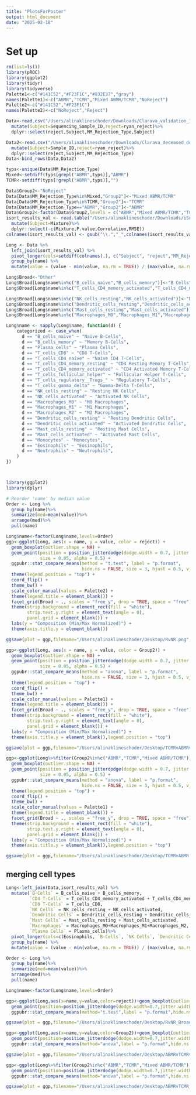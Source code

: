 ```yaml
---
title: "PlotsForPoster"
output: html_document
date: "2025-02-18"
---
```


# Set up
```r
rm(list=ls())
library(pROC)
library(ggplot2)
library(tidyr)
library(tidyverse)
Palette1<-c("#141C52","#F23F1C","#832E37","gray")
names(Palette1)<-c("ABMR","TCMR","Mixed ABMR/TCMR","NoReject")
Palette2<-c("#141C52","#F23F1C")
names(Palette2)<-c("NoReject","Reject")
```

```r
Data<-read.csv("/Users/alinaklineschoder/Downloads/Clarava_validation_122samples_annotations_pred_longterm_outcomes_ryan_reject.csv")%>%
  mutate(Subject=Sequencing_Sample_ID,reject=ryan_reject)%>%
  dplyr::select(reject,Subject,MM_Rejection_Type,Subject)

Data2<-read.csv("/Users/alinaklineschoder/Downloads/Clarava_deceased_donor_training_5_Annotations_Allinclusive_ar_WithBinaryReject_ar_ryan_reject.csv")%>%
  mutate(Subject=Sample_ID,reject=ryan_reject)%>%
  dplyr::select(reject,Subject,MM_Rejection_Type)
Data<-bind_rows(Data,Data2)

typs<-unique(Data$MM_Rejection_Type)
Mixed<-setdiff(typs[grepl("ABMR",typs)],"ABMR")
TCMR<-setdiff(typs[!grepl("ABMR",typs)],"")

Data$Group2<-"NoReject"
Data[Data$MM_Rejection_Type%in%Mixed,"Group2"]<-"Mixed ABMR/TCMR"
Data[Data$MM_Rejection_Type%in%TCMR,"Group2"]<-"TCMR"
Data[Data$MM_Rejection_Type=="ABMR","Group2"]<-"ABMR"
Data$Group2<-factor(Data$Group2,levels = c("ABMR","Mixed ABMR/TCMR","TCMR","NoReject"))
isort_results_val <- read.table("/Users/alinaklineschoder/Downloads/iSort_job63-121324-160003_Relative_AdjustedB.txt",header = T)%>%
  mutate(Subject=Mixture)%>%
  dplyr::select(-c(Mixture,P.value,Correlation,RMSE))
colnames(isort_results_val) <- gsub("\\.","_",colnames(isort_results_val))
```

```r
Long <- Data %>%
  left_join(isort_results_val) %>%
  pivot_longer(cols=setdiff(colnames(.), c("Subject", "reject","MM_Rejection_Type","Group","Group2"))) %>%
  group_by(name) %>%
  mutate(value = (value - min(value, na.rm = TRUE)) / (max(value, na.rm = TRUE) - min(value, na.rm = TRUE)))

Long$Broad<-"Other"
Long$Broad[Long$name%in%c("B_cells_naive","B_cells_memory")]<-"B Cells"
Long$Broad[Long$name%in%c("T_cells_CD4_memory_activated","T_cells_CD4_memory_resting","T_cells_CD4_naive","T_cells_follicular_helper","T_cells_regulatory__Tregs_","T_cells_gamma_delta","T_cells_CD8")]<-"T-Cells"

Long$Broad[Long$name%in%c("NK_cells_resting","NK_cells_activated")]<-"NK Cells"
Long$Broad[Long$name%in%c("Dendritic_cells_resting","Dendritic_cells_activated")]<-"Dendritic Cells"
Long$Broad[Long$name%in%c("Mast_cells_resting","Mast_cells_activated")]<-"Mast Cells"
Long$Broad[Long$name%in%c("Macrophages_M0","Macrophages_M1","Macrophages_M2","Monocytes")]<-"Macrophages/\nMonocytes"

Long$name <- sapply(Long$name, function(d) {
    categorized <- case_when(
      d == "B_cells_naive" ~ "Naive B-Cells",
      d == "B_cells_memory" ~ "Memory B-Cells",
      d == "Plasma_cells" ~ "Plasma Cells",
      d == "T_cells_CD8" ~ "CD8 T-Cells",
      d == "T_cells_CD4_naive" ~ "Naive CD4 T-Cells",
      d == "T_cells_CD4_memory_resting" ~ "CD4 Resting Memory T-Cells",
      d == "T_cells_CD4_memory_activated" ~ "CD4 Activated Memory T-Cells",
      d == "T_cells_follicular_helper" ~ "Follicular Helper T-Cells",
      d == "T_cells_regulatory__Tregs_" ~ "Regulatory T-Cells",
      d == "T_cells_gamma_delta" ~ "Gamma-Delta T-Cells",
      d == "NK_cells_resting" ~ "Resting NK Cells",
      d == "NK_cells_activated" ~ "Activated NK Cells",
      d == "Macrophages_M0" ~ "M0 Macrophages",
      d == "Macrophages_M1" ~ "M1 Macrophages",
      d == "Macrophages_M2" ~ "M2 Macrophages",
      d == "Dendritic_cells_resting" ~ "Resting Dendritic Cells",
      d == "Dendritic_cells_activated" ~ "Activated Dendritic Cells",
      d == "Mast_cells_resting" ~ "Resting Mast Cells",
      d == "Mast_cells_activated" ~ "Activated Mast Cells",
      d == "Monocytes" ~ "Monocytes",
      d == "Eosinophils" ~ "Eosinophils",
      d == "Neutrophils" ~ "Neutrophils",
    )
})



library(ggplot2)
library(dplyr)

# Reorder 'name' by median value
Order <- Long %>%
  group_by(name)%>%
  summarize(med=mean(value))%>%
  arrange(med)%>%
  pull(name)

Long$name<-factor(Long$name,levels=Order)
ggp<-ggplot(Long, aes(x = name, y = value, color = reject)) +
  geom_boxplot(outlier.shape = NA) +
  geom_point(position = position_jitterdodge(dodge.width = 0.7, jitter.width = 0.1), 
             size = 0.05, alpha = 0.5) +
  ggpubr::stat_compare_means(method = "t.test", label = "p.format", 
                             hide.ns = FALSE, size = 3, hjust = 0.5, vjust = 0.5) +
  theme(legend.position = "top") +
  coord_flip() +
  theme_bw() +
  scale_color_manual(values = Palette2) +
  theme(legend.title = element_blank()) +
  facet_grid(Broad ~ ., scales = "free_y", drop = TRUE, space = "free") +
  theme(strip.background = element_rect(fill = "white"),
        strip.text.y.right = element_text(angle = 0),
        panel.grid = element_blank()) +
  labs(y = "Composition (Min/Max Normalized)") +
  theme(axis.title.y = element_blank())

ggsave(plot = ggp,filename="/Users/alinaklineschoder/Desktop/RvNR.png",width = 10,height = 8)
```


```r
ggp<-ggplot(Long, aes(x = name, y = value, color = Group2)) +
  geom_boxplot(outlier.shape = NA) +
  geom_point(position = position_jitterdodge(dodge.width = 0.7, jitter.width = 0.1), 
             size = 0.05, alpha = 0.5) +
  ggpubr::stat_compare_means(method = "anova", label = "p.format", 
                             hide.ns = FALSE, size = 3, hjust = 0.5, vjust = 0.5) +
  theme(legend.position = "top") +
  coord_flip() +
  theme_bw() +
  scale_color_manual(values = Palette1) +
  theme(legend.title = element_blank()) +
  facet_grid(Broad ~ ., scales = "free_y", drop = TRUE, space = "free") +
  theme(strip.background = element_rect(fill = "white"),
        strip.text.y.right = element_text(angle = 0),
        panel.grid = element_blank()) +
  labs(y = "Composition (Min/Max Normalized)") +
  theme(axis.title.y = element_blank(),legend.position = "top")

ggsave(plot = ggp,filename="/Users/alinaklineschoder/Desktop/TCMRvABMRvNR.png",width = 10,height = 10)

ggp<-ggplot(Long%>%filter(Group2%in%c("ABMR","TCMR","Mixed ABMR/TCMR")), aes(x = name, y = value, color = Group2)) +
  geom_boxplot(outlier.shape = NA) +
  geom_point(position = position_jitterdodge(dodge.width = 0.7, jitter.width = 0.1), 
             size = 0.05, alpha = 0.5) +
  ggpubr::stat_compare_means(method = "anova", label = "p.format", 
                             hide.ns = FALSE, size = 3, hjust = 0.5, vjust = 0.5) +
  theme(legend.position = "top") +
  coord_flip() +
  theme_bw() +
  scale_color_manual(values = Palette1) +
  theme(legend.title = element_blank()) +
  facet_grid(Broad ~ ., scales = "free_y", drop = TRUE, space = "free") +
  theme(strip.background = element_rect(fill = "white"),
        strip.text.y.right = element_text(angle = 0),
        panel.grid = element_blank()) +
  labs(y = "Composition (Min/Max Normalized)") +
  theme(axis.title.y = element_blank(),legend.position = "top")

ggsave(plot = ggp,filename="/Users/alinaklineschoder/Desktop/TCMRvABMR.png",width = 10,height = 8)
```


## merging cell types
```r
Long<-left_join(Data,isort_results_val) %>%
  mutate(`B-Cells` = B_cells_naive + B_cells_memory,
         `CD4 T-Cells` = T_cells_CD4_memory_activated + T_cells_CD4_memory_resting +T_cells_CD4_naive + T_cells_follicular_helper + T_cells_regulatory__Tregs_,
         `CD8 T-Cells` = T_cells_CD8,
         `NK Cells` = NK_cells_resting + NK_cells_activated,
         `Dendritic Cells` = Dendritic_cells_resting + Dendritic_cells_activated,
         `Mast Cells` = Mast_cells_resting + Mast_cells_activated,
         `Macrophages` = Macrophages_M0+Macrophages_M1+Macrophages_M2,
         `Plasma Cells` = Plasma_cells)%>%
  pivot_longer(cols=c(Eosinophils, `B-Cells`, `NK Cells`, `Dendritic Cells`, `Mast Cells`, Macrophages, `Plasma Cells`, Monocytes, `CD4 T-Cells`,`CD8 T-Cells`, Neutrophils))%>%
  group_by(name) %>%
  mutate(value = (value - min(value, na.rm = TRUE)) / (max(value, na.rm = TRUE) - min(value, na.rm = TRUE)))

Order <- Long %>%
  group_by(name)%>%
  summarize(med=mean(value))%>%
  arrange(med)%>%
  pull(name)

Long$name<-factor(Long$name,levels=Order)

ggp<-ggplot(Long,aes(x=name,y=value,color=reject))+geom_boxplot(outlier.shape = NA)+
  geom_point(position=position_jitterdodge(dodge.width=0.7,jitter.width = 0.1),size=0.05,alpha=0.5)+
  ggpubr::stat_compare_means(method="t.test",label = "p.format",hide.ns = F,size=3,hjust=0.5,vjust=0.5) + theme(legend.position = "top")+coord_flip()+theme_bw()+scale_color_manual(values=Palette2)+theme(legend.title = element_blank())+theme(strip.background = element_rect(fill="white"),strip.text.y.right = element_text(angle=0),panel.grid = element_blank())+labs(y="Composition (Min/Max Normalized)")+theme(axis.title.y = element_blank())

ggsave(plot = ggp,filename="/Users/alinaklineschoder/Desktop/RvNR_Broad.png",width = 10,height = 6)

```

```r

ggp<-ggplot(Long,aes(x=name,y=value,color=Group2))+geom_boxplot(outlier.shape = NA)+
  geom_point(position=position_jitterdodge(dodge.width=0.7,jitter.width = 0.1),size=0.05,alpha=0.5)+
  ggpubr::stat_compare_means(method="anova",label = "p.format",hide.ns = F,size=3,hjust=0.5,vjust=0.5) + theme(legend.position = "top")+coord_flip()+theme_bw()+scale_color_manual(values=Palette1)+theme(legend.title = element_blank())+theme(strip.background = element_rect(fill="white"),strip.text.y.right = element_text(angle=0),panel.grid = element_blank())+labs(y="Composition (Min/Max Normalized)")+theme(axis.title.y = element_blank(),legend.position = "top")

ggsave(plot = ggp,filename="/Users/alinaklineschoder/Desktop/ABMRvTCMRvNR_Broad.png",width = 10,height = 6)

ggp<-ggplot(Long%>%filter(Group2%in%c("ABMR","TCMR","Mixed ABMR/TCMR")),aes(x=name,y=value,color=Group2))+geom_boxplot(outlier.shape = NA)+
  geom_point(position=position_jitterdodge(dodge.width=0.7,jitter.width = 0.1),size=0.05,alpha=0.5)+
  ggpubr::stat_compare_means(method="anova",label = "p.format",hide.ns = F,size=3,hjust=0.5,vjust=0.5) + theme(legend.position = "top")+coord_flip()+theme_bw()+scale_color_manual(values=Palette1)+theme(legend.title = element_blank())+theme(strip.background = element_rect(fill="white"),strip.text.y.right = element_text(angle=0),panel.grid = element_blank())+labs(y="Composition (Min/Max Normalized)")+theme(axis.title.y = element_blank(),legend.position = "top")

ggsave(plot = ggp,filename="/Users/alinaklineschoder/Desktop/ABMRvTCMR_Broad.png",width = 10,height = 6)

```



